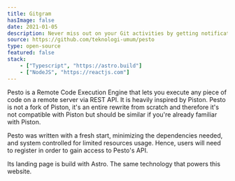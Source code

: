 ```yaml
---
title: Gitgram
hasImage: false
date: 2021-01-05
description: Never miss out on your Git activities by getting notifications on your Telegram.
source: https://github.com/teknologi-umum/pesto
type: open-source
featured: false
stack:
    - ["Typescript", "https://astro.build"]
    - ["NodeJS", "https://reactjs.com"]
---
```


Pesto is a Remote Code Execution Engine that lets you execute any piece of code on a remote server via REST API.
It is heavily inspired by Piston. Pesto is not a fork of Piston, it's an entire rewrite from scratch and therefore
it's not compatible with Piston but should be similar if you're already familiar with Piston.

Pesto was written with a fresh start, minimizing the dependencies needed, and system controlled for limited resources usage.
Hence, users will need to register in order to gain access to Pesto's API.

Its landing page is build with Astro. The same technology that powers this website.
